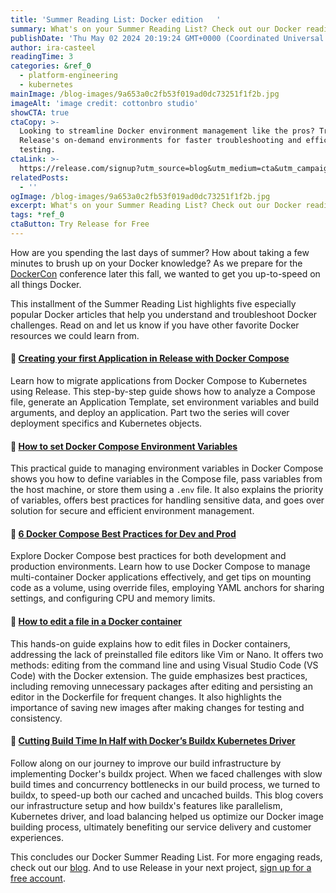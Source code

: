 ```yaml
---
title: 'Summer Reading List: Docker edition   '
summary: What's on your Summer Reading List? Check out our Docker reading suggestions.
publishDate: 'Thu May 02 2024 20:19:24 GMT+0000 (Coordinated Universal Time)'
author: ira-casteel
readingTime: 3
categories: &ref_0
  - platform-engineering
  - kubernetes
mainImage: /blog-images/9a653a0c2fb53f019ad0dc73251f1f2b.jpg
imageAlt: 'image credit: cottonbro studio'
showCTA: true
ctaCopy: >-
  Looking to streamline Docker environment management like the pros? Try
  Release's on-demand environments for faster troubleshooting and efficient
  testing.
ctaLink: >-
  https://release.com/signup?utm_source=blog&utm_medium=cta&utm_campaign=blog-cta&utm_content=summer-reading-list-docker-edition
relatedPosts:
  - ''
ogImage: /blog-images/9a653a0c2fb53f019ad0dc73251f1f2b.jpg
excerpt: What's on your Summer Reading List? Check out our Docker reading suggestions.
tags: *ref_0
ctaButton: Try Release for Free
---
```


How are you spending the last days of summer? How about taking a few minutes to brush up on your Docker knowledge? As we prepare for the [DockerCon](https://www.dockercon.com/) conference later this fall, we wanted to get you up-to-speed on all things Docker.

This installment of the Summer Reading List highlights five especially popular Docker articles that help you understand and troubleshoot Docker challenges. Read on and let us know if you have other favorite Docker resources we could learn from.

#### 🐳 [Creating your first Application in Release with Docker Compose](https://release.com/blog/creating-your-first-application-in-release-with-docker-compose)

Learn how to migrate applications from Docker Compose to Kubernetes using Release. This step-by-step guide shows how to analyze a Compose file, generate an Application Template, set environment variables and build arguments, and deploy an application. Part two the series will cover deployment specifics and Kubernetes objects.

#### 🐳 [How to set Docker Compose Environment Variables](https://release.com/blog/how-to-set-docker-compose-environment-variables)

This practical guide to managing environment variables in Docker Compose shows you how to define variables in the Compose file, pass variables from the host machine, or store them using a <code inline>.env</code> file. It also explains the priority of variables, offers best practices for handling sensitive data, and goes over solution for secure and efficient environment management.

#### 🐳 [6 Docker Compose Best Practices for Dev and Prod](https://release.com/blog/6-docker-compose-best-practices-for-dev-and-prod)

Explore Docker Compose best practices for both development and production environments. Learn how to use Docker Compose to manage multi-container Docker applications effectively, and get tips on mounting code as a volume, using override files, employing YAML anchors for sharing settings, and configuring CPU and memory limits.

#### 🐳 [How to edit a file in a Docker container](https://release.com/blog/how-to-edit-a-file-in-a-docker-container)

This hands-on guide explains how to edit files in Docker containers, addressing the lack of preinstalled file editors like Vim or Nano. It offers two methods: editing from the command line and using Visual Studio Code (VS Code) with the Docker extension. The guide emphasizes best practices, including removing unnecessary packages after editing and persisting an editor in the Dockerfile for frequent changes. It also highlights the importance of saving new images after making changes for testing and consistency.

#### 🐳 [Cutting Build Time In Half with Docker’s Buildx Kubernetes Driver](https://release.com/blog/cutting-build-time-in-half-docker-buildx-kubernetes)

Follow along on our journey to improve our build infrastructure by implementing Docker's buildx project. When we faced challenges with slow build times and concurrency bottlenecks in our build process, we turned to buildx, to speed-up both our cached and uncached builds. This blog covers our infrastructure setup and how buildx's features like parallelism, Kubernetes driver, and load balancing helped us optimize our Docker image building process, ultimately benefiting our service delivery and customer experiences.

This concludes our Docker Summer Reading List. For more engaging reads, check out our [blog](https://release.com/blog). And to use Release in your next project, [sign up for a free account](https://release.com/signup).
